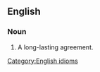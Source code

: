 ==English==

===Noun===
{{infl|en|noun|head=[[covenant]] of [[salt]]}}

# A long-lasting agreement.

[[Category:English idioms]]